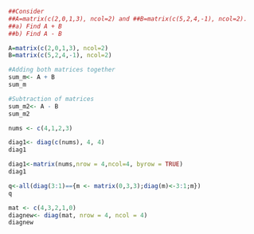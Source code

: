 ```r
##Consider 
##A=matrix(c(2,0,1,3), ncol=2) and ##B=matrix(c(5,2,4,-1), ncol=2).
##a) Find A + B
##b) Find A - B
```

```r
A=matrix(c(2,0,1,3), ncol=2) 
B=matrix(c(5,2,4,-1), ncol=2)
```

```r
#Adding both matrices together
sum_m<- A + B
sum_m
```

```r
#Subtraction of matrices
sum_m2<- A - B
sum_m2
```
```r
nums <- c(4,1,2,3)
```

```r
diag1<- diag(c(nums), 4, 4)
diag1
```

```r
diag1<-matrix(nums,nrow = 4,ncol=4, byrow = TRUE)
diag1
```
```r
q<-all(diag(3:1)=={m <- matrix(0,3,3);diag(m)<-3:1;m})
q
```
```r
mat <- c(4,3,2,1,0)
diagnew<- diag(mat, nrow = 4, ncol = 4)
diagnew
```






